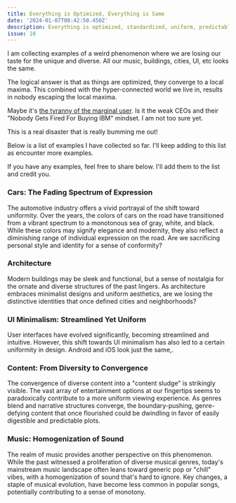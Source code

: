 ```yaml
---
title: Everything is Optimized, Everything is Same
date: '2024-01-07T08:42:50.450Z'
description: Everything is optimized, standardized, uniform, predictable, same. Where goes our creative expression?
issue: 10
---
```


<!-- In our hyper-connected world, we're losing our appreciation for the unique and diverse. This could be due to everything becoming commoditized, or perhaps because of decision-makers reluctant to take risks. I'm still exploring the reasons, but it's clear this trend is a real, troubling issue. I'm gathering examples of this phenomenon. Please share any you have; I'll add them to my growing list and credit your contribution. -->

I am collecting examples of a weird phenomenon where we are losing our taste for the unique and diverse. All our music, buildings, cities, UI, etc looks the same.

The logical answer is that as things are optimized, they converge to a local maxima. This combined with the hyper-connected world we live in, results in nobody escaping the local maxima.

Maybe it's [the tyranny of the marginal user](https://nothinghuman.substack.com/p/the-tyranny-of-the-marginal-user). Is it the weak CEOs and their "Nobody Gets Fired For Buying IBM" mindset. I am not too sure yet. 

This is a real disaster that is really bumming me out!

Below is a list of examples I have collected so far. I'll keep adding to this list as encounter more examples.

If you have any examples, feel free to share below. I'll add them to the list and credit you.

<!-- 
I want to highlight something that's been bugging me. As everything become a commodity; a standardized product that can be bought and sold, there's often a pressure to make them more uniform and predictable. Businesses aim to create products that cater to the widest possible audience to maximize sales. Better be acceptable for 1000 people than beautiful for 10. 

This has been talked about 
Isn't this the biggest restriction on creativity? -->

<!-- In this era where everything is connected, knowledge transfers easily across globe and is as easy as a few taps on our screens, have we unknowingly let go of our own flavor? Sure, tech has revolutionized how we do things, but is it secretly homogenizing our creative mojo? -->

<!-- I have been collecting examples of this phenomenon across various domains. I'll share my list here. -->

### Cars: The Fading Spectrum of Expression

The automotive industry offers a vivid portrayal of the shift toward uniformity. Over the years, the colors of cars on the road have transitioned from a vibrant spectrum to a monotonous sea of gray, white, and black. While these colors may signify elegance and modernity, they also reflect a diminishing range of individual expression on the road. Are we sacrificing personal style and identity for a sense of conformity?

<Thumbnail 
  alt="Cars are just shades of gray now."
  src="/assets/blog/same/carcolors.jpeg" 
  link="https://www.thedrive.com/news/37001/this-graph-shows-how-car-paint-colors-have-gotten-more-boring-over-the-years" />

<Thumbnail 
  alt="All SUVs look similar. We have figured out the optimal shape."
  src="/assets/blog/same/suvs.webp" 
  link="https://medium.com/swlh/the-zombie-mobile-b03932ac971d" />


### Architecture

<!-- The architectural landscape of our cities has transformed dramatically over the decades. A glimpse at snapshots from the 1960s juxtaposed with present-day urban scenery showcases a remarkable shift.  -->
Modern buildings may be sleek and functional, but a sense of nostalgia for the ornate and diverse structures of the past lingers. As architecture embraces minimalist designs and uniform aesthetics, are we losing the distinctive identities that once defined cities and neighborhoods?

<Thumbnail 
  alt="Fences on Fort Point, San Francisco" 
  src="/assets/blog/same/fortpoint.png" 
  link="https://www.reddit.com/r/sanfrancisco/comments/18zqc8z/fort_point_old_vs_new/" />

<Thumbnail 
  alt="Minimalistic Bollards" 
  src="/assets/blog/same/bollards.png" 
  link="https://twitter.com/culturaltutor/status/1538211892707086338" />

<Thumbnail 
  alt="Simple Telephone Booths" 
  src="/assets/blog/same/phonebooths.png" 
  link="https://twitter.com/culturaltutor/status/1538211892707086338" />

<Thumbnail 
  alt="Modern Benches" 
  src="/assets/blog/same/benches.png" 
  link="https://twitter.com/culturaltutor/status/1538211892707086338" />

<Thumbnail 
  alt="Ring Doorbell vs Old Doorbell" 
  src="/assets/blog/same/doorbells.png" 
  link="https://twitter.com/culturaltutor/status/1538211892707086338" />

<Thumbnail 
  alt="Modern Mcdonalds is a box" 
  src="/assets/blog/same/mcdonalds.png" />

<Thumbnail 
  alt="Inside if a modern Mcdonalds" 
  src="/assets/blog/same/mcdonalds.webp" />


<Thumbnail 
  alt="Cities are losing their identity as they become westernized" 
  src="/assets/blog/same/cities.jpeg"  />


<Thumbnail 
  alt="'modern' homes from the 70s/80s vs. today"
  src="/assets/blog/same/homesold.jpeg"
  src2="/assets/blog/same/homesnew.jpeg" />

<Thumbnail 
  alt="All my recent apartments had this same gray carpet."
  src="/assets/blog/same/carpetsold.jpeg"
  src2="/assets/blog/same/carpetsnew.jpeg" />

### UI Minimalism: Streamlined Yet Uniform

User interfaces have evolved significantly, becoming streamlined and intuitive. However, this shift towards UI minimalism has also led to a certain uniformity in design. Android and iOS look just the same,.

<Thumbnail 
  alt="Android and iOS Homescreen. Same." 
  src="/assets/blog/same/phonescreen.jpeg" 
  link="https://celikk.me/blog/iOSvsAndroid"
  />

<Thumbnail 
  alt="I miss Windows Phone / Zune UI" 
  src="/assets/blog/same/wp8.webp"
  />


<Thumbnail 
  alt="Skeuomorphism is dead. Long live flat design." 
  src="/assets/blog/same/skbuttons.png"
  src2="/assets/blog/same/flatbuttons.jpeg"
  link="https://dribbble.com/shots/597337-Braun-UI"
  />

### Content: From Diversity to Convergence

The convergence of diverse content into a "content sludge" is strikingly visible. The vast array of entertainment options at our fingertips seems to paradoxically contribute to a more uniform viewing experience. As genres blend and narrative structures converge, the boundary-pushing, genre-defying content that once flourished could be dwindling in favor of easily digestible and predictable plots.

<Thumbnail
  alt="Snapchat Discover tab"
  height="700px"
  src="/assets/blog/same/snapchat.jpeg"
  />

<Thumbnail
  alt="TikTok Sludge Content"
  height="700px"
  src="/assets/blog/same/tiktoksludge.webp"
  />

### Music: Homogenization of Sound

The realm of music provides another perspective on this phenomenon. While the past witnessed a proliferation of diverse musical genres, today's mainstream music landscape often leans toward generic pop or "chill" vibes, with a homogenization of sound that's hard to ignore. Key changes, a staple of musical evolution, have become less common in popular songs, potentially contributing to a sense of monotony.


<Thumbnail
  alt="Pop songs do not have key changes anymore."
  src="/assets/blog/same/musickey.jpeg"
  link="https://tedium.co/2022/11/09/the-death-of-the-key-change"
  />

<Thumbnail
  alt="Spotify is all chill and lofi."
  src="/assets/blog/same/lofi-spotify-playlists-screenshot.webp"
  />

<!-- ### Typography and Color: Safe and Familiar Choices

The world of typography and color reveals a similar trend. From the fonts we encounter daily to the colors that surround us, a preference for safe and familiar choices has emerged. Safe fonts dominate our screens, and even the vibrant spectrum of colors that once defined our surroundings has faded into a more muted palette. The surge in gray and beige tones in everything from homes to cars and carpets reflects a broader inclination toward the unobtrusive. -->
<!-- 
### Loss of Dreaming for the Future

A striking revelation is the decline in our collective dreams for the future. The rapid pace of technological advancements may have contributed to a sense of complacency, stifling the imaginative aspirations that once fueled innovation. As we become more accustomed to the convenience of the present, the allure of the unknown future seems to be waning.

### The Decision-Making Process: Safety, Invisibility, and Consumer Taste

So, how do these changes come about? The decision-making process often centers on safety and invisibility. CEOs and decision-makers may opt for designs, colors, and content that are less likely to offend or alienate a broad audience. Moreover, builders and creators might lean towards simpler designs due to a perception that consumers have less discerning taste and are willing to buy anything. While this approach ensures a wider appeal and minimizes risk, it also flattens the uniqueness and diversity that once defined various aspects of our lives.

In conclusion, our hyper-connected world has undoubtedly brought forth immense convenience and accessibility, but it may have inadvertently led to a subtle erosion of originality. The convergence of styles, sounds, and visuals, driven by a preference for the safe and familiar, raises questions about the richness of our creative expression. Perhaps, as we adapt to this new era, a resurgence of individuality and uniqueness will emerge, reminding us of the value of diversity in all aspects of our lives. -->